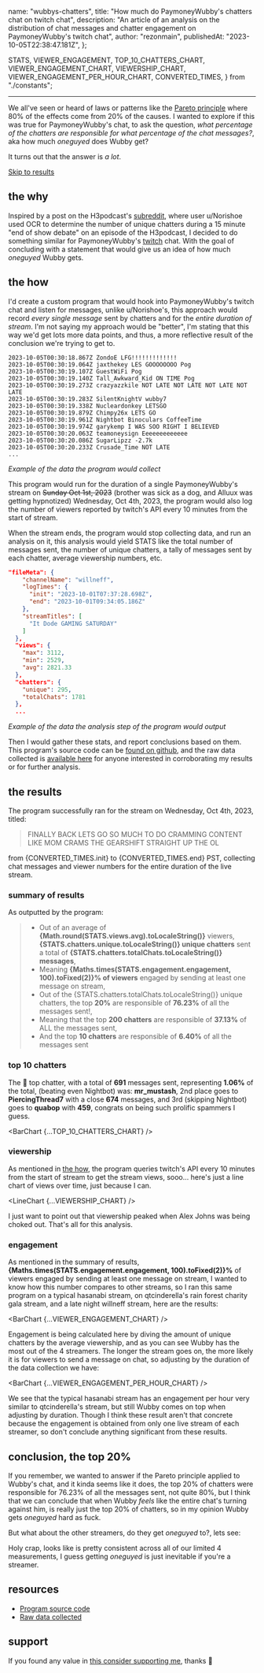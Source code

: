   name: "wubbys-chatters",
  title: "How much do PaymoneyWubby's chatters chat on twitch chat",
  description:
    "An article of an analysis on the distribution of chat messages and chatter engagement on PaymoneyWubby's twitch chat",
  author: "rezonmain",
  publishedAt: "2023-10-05T22:38:47.181Z",
};

  STATS,
  VIEWER_ENGAGEMENT,
  TOP_10_CHATTERS_CHART,
  VIEWER_ENGAGEMENT_CHART,
  VIEWERSHIP_CHART,
  VIEWER_ENGAGEMENT_PER_HOUR_CHART,
  CONVERTED_TIMES,
} from "./constants";

<PostHeader title={meta.title} author={meta.author} date={meta.publishedAt} />

---

We all've seen or heard of laws or patterns like the [Pareto principle](https://en.wikipedia.org/wiki/Pareto_principle) where 80% of the effects come from 20% of the causes. I wanted to explore if this was true for PaymoneyWubby's chat, to ask the question, _what percentage of the chatters are responsible for what percentage of the chat messages?_, aka how much _oneguyed_ does Wubby get?

It turns out that the answer is _a lot_.

[Skip to results](#the-results)

## the why

Inspired by a post on the H3podcast's [subreddit](https://www.reddit.com/r/h3h3productions/comments/16op37y/why_ethan_should_not_listen_to_members_chat_data/),
where user u/Norishoe used OCR to determine the number of unique chatters during a 15 minute "end of show debate" on an episode of the H3podcast, I decided
to do something similar for PaymoneyWubby's [twitch](https://www.twitch.tv/paymoneywubby) chat. With the goal of concluding with a statement that would give us an idea of how much _oneguyed_ Wubby gets.

## the how

I'd create a custom program that would hook into PaymoneyWubby's twitch chat and listen for messages, unlike u/Norishoe's, this approach would record _every single message_ sent by chatters and for the _entire duration of stream_.
I'm not saying my approach would be "better", I'm stating that this way we'd get lots more data points, and thus, a more reflective result of the conclusion we're trying to get to.

```log
2023-10-05T00:30:18.867Z ZondoE LFG!!!!!!!!!!!!!
2023-10-05T00:30:19.064Z jaxthekey LES GOOOOOOOO Pog
2023-10-05T00:30:19.107Z GuestWiFi Pog
2023-10-05T00:30:19.140Z Tall_Awkward_Kid ON TIME Pog
2023-10-05T00:30:19.273Z crazyazzkile NOT LATE NOT LATE NOT LATE NOT LATE
2023-10-05T00:30:19.283Z SilentKnightV wubby7
2023-10-05T00:30:19.338Z Nucleardonkey LETSGO
2023-10-05T00:30:19.879Z Chimpy26x LETS GO
2023-10-05T00:30:19.961Z Nightbot Binoculars CoffeeTime
2023-10-05T00:30:19.974Z garykemp I WAS SOO RIGHT I BELIEVED
2023-10-05T00:30:20.063Z teamoneysign Eeeeeeeeeeeee
2023-10-05T00:30:20.086Z SugarLipzz -2.7k
2023-10-05T00:30:20.233Z Crusade_Time NOT LATE
...
```

_Example of the data the program would collect_

This program would run for the duration of a single PaymoneyWubby's stream on <s>Sunday Oct 1st, 2023</s> (brother was sick as a dog, and Alluux was getting hypnotized) Wednesday, Oct 4th, 2023, the program would also log the number of viewers reported by twitch's API every 10 minutes from the start of stream.

When the stream ends, the program would stop collecting data, and run an analysis on it, this analysis would yield STATS like the total number of messages sent, the number of unique chatters, a tally of messages sent by each chatter, average viewership numbers, etc.

```json
"fileMeta": {
    "channelName": "willneff",
    "logTimes": {
      "init": "2023-10-01T07:37:28.698Z",
      "end": "2023-10-01T09:34:05.186Z"
    },
    "streamTitles": [
      "It Dode GAMING SATURDAY"
    ]
  },
  "views": {
    "max": 3112,
    "min": 2529,
    "avg": 2821.33
  },
  "chatters": {
    "unique": 295,
    "totalChats": 1781
  },
  ...
```

_Example of the data the analysis step of the program would output_

Then I would gather these stats, and report conclusions based on them.
This program's source code can be [found on github](https://github.com/rezonmain/ercount), and the raw data collected is [available here](https://github.com/rezonmain/ercount) for anyone interested in corroborating my results or for further analysis.

## the results

The program successfully ran for the stream on Wednesday, Oct 4th, 2023, titled:

> FINALLY BACK LETS GO SO MUCH TO DO CRAMMING CONTENT LIKE MOM CRAMS THE GEARSHIFT STRAIGHT UP THE OL

from {CONVERTED_TIMES.init} to {CONVERTED_TIMES.end} PST, collecting chat messages and viewer numbers for the entire duration of the live stream.

### summary of results

As outputted by the program:

> - Out of an average of **{Math.round(STATS.views.avg).toLocaleString()}** viewers, **{STATS.chatters.unique.toLocaleString()} unique chatters** sent a total of **{STATS.chatters.totalChats.toLocaleString()} messages**,
> - Meaning **{Maths.times(STATS.engagement.engagement, 100).toFixed(2)}% of viewers** engaged by sending at least one message on stream,
> - Out of the {STATS.chatters.totalChats.toLocaleString()} unique chatters, the top **20%** are responsible of **76.23%** of all the messages sent!,
> - Meaning that the top **200 chatters** are responsible of **37.13%** of ALL the messages sent,
> - And the top **10 chatters** are responsible of **6.40%** of all the messages sent

### top 10 chatters

The 👑 top chatter, with a total of **691** messages sent, representing **1.06%** of the total, (beating even Nightbot) was: **mr_mustash**, 2nd place goes to **PiercingThread7** with a close **674** messages, and 3rd (skipping Nightbot) goes to **quabop** with **459**, congrats on being such prolific spammers I guess.

<BarChart {...TOP_10_CHATTERS_CHART} />

### viewership

As mentioned in [the how](#the-how), the program queries twitch's API every 10 minutes from the start of stream to get the stream views, sooo... here's just a line chart of views over time, just because I can.

<LineChart {...VIEWERSHIP_CHART} />

I just want to point out that viewership peaked when Alex Johns was being choked out. That's all for this analysis.

### engagement

As mentioned in the summary of results, **{Maths.times(STATS.engagement.engagement, 100).toFixed(2)}%** of viewers engaged by sending at least one message on stream, I wanted to know how this number compares to other streams, so I ran this same program on a typical hasanabi stream, on qtcinderella's rain forest charity gala stream, and a late night willneff stream, here are the results:

<BarChart {...VIEWER_ENGAGEMENT_CHART} />

Engagement is being calculated here by diving the amount of unique chatters by the average viewership, and as you can see Wubby has the most out of the 4 streamers. The longer the stream goes on, the more likely it is for viewers to send a message on chat, so adjusting by the duration of the data collection we have:

<BarChart {...VIEWER_ENGAGEMENT_PER_HOUR_CHART} />

We see that the typical hasanabi stream has an engagement per hour very similar to qtcinderella's stream, but still Wubby comes on top when adjusting by duration. Though I think these result aren't that concrete because the engagement is obtained from only one live stream of each streamer, so don't conclude anything significant from these results.

## conclusion, the top 20%

If you remember, we wanted to answer if the Pareto principle applied to Wubby's chat, and it kinda seems like it does, the top 20% of chatters were responsible for 76.23% of all the messages sent, not quite 80%, but I think that we can conclude that when Wubby _feels_ like the entire chat's turning against him, is really just the top 20% of chatters, so in my opinion Wubby gets _oneguyed_ hard as fuck.

But what about the other streamers, do they get _oneguyed_ to?, lets see:

<Table
  headers={["stream", "% of chats by top 20%"]}
  data={[
    ["paymoneywubby", "76.23%"],
    ["willneff", "73.44%"],
    ["qtcinderella", "75.12%"],
    ["hasanabi", "75.89%"],
  ]}
  caption="comparison of the percent of messages sent by the top 20% of chatters of different streams"
/>

Holy crap, looks like is pretty consistent across all of our limited 4 measurements, I guess getting _oneguyed_ is just inevitable if you're a streamer.

## resources

- [Program source code](https://github.com/rezonmain/ercount)
- [Raw data collected](https://github.com/rezonmain/ercount/tree/dev/data/public)

## support

If you found any value in [this consider supporting me](/support), thanks 🥹
